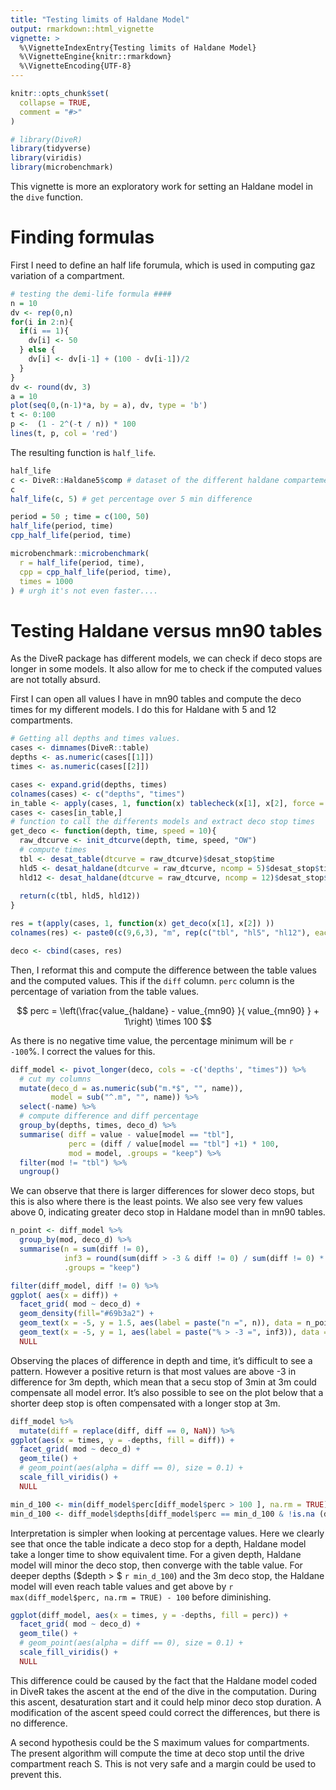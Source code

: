 ```yaml
---
title: "Testing limits of Haldane Model"
output: rmarkdown::html_vignette
vignette: >
  %\VignetteIndexEntry{Testing limits of Haldane Model}
  %\VignetteEngine{knitr::rmarkdown}
  %\VignetteEncoding{UTF-8}
---
```


```r
knitr::opts_chunk$set(
  collapse = TRUE,
  comment = "#>"
)
```

```r
# library(DiveR)
library(tidyverse)
library(viridis)
library(microbenchmark)
```

This vignette is more an exploratory work for setting an Haldane model in the `dive` function.


# Finding formulas

First I need to define an half life forumula, which is used in computing gaz variation of a compartment.

```r
# testing the demi-life formula ####
n = 10
dv <- rep(0,n)
for(i in 2:n){
  if(i == 1){
    dv[i] <- 50
  } else {
    dv[i] <- dv[i-1] + (100 - dv[i-1])/2
  }
}
dv <- round(dv, 3)
a = 10
plot(seq(0,(n-1)*a, by = a), dv, type = 'b')
t <- 0:100
p <-  (1 - 2^(-t / n)) * 100
lines(t, p, col = 'red')
```

The resulting function is `half_life`. 

```r
half_life
c <- DiveR::Haldane5$comp # dataset of the different haldane compartement models
c
half_life(c, 5) # get percentage over 5 min difference
```

```r
period = 50 ; time = c(100, 50)
half_life(period, time)
cpp_half_life(period, time)

microbenchmark::microbenchmark(
  r = half_life(period, time),
  cpp = cpp_half_life(period, time),
  times = 1000
) # urgh it's not even faster....
```

# Testing Haldane versus mn90 tables

As the DiveR package has different models, we can check if deco stops are longer in some models. It also allow for me to check if the computed values are not totally absurd.

First I can open all values I have in mn90 tables and compute the deco times for my different models. I do this for Haldane with 5 and 12 compartments.

```r
# Getting all depths and times values.
cases <- dimnames(DiveR::table)
depths <- as.numeric(cases[[1]])
times <- as.numeric(cases[[2]])

cases <- expand.grid(depths, times)
colnames(cases) <- c("depths", "times")
in_table <- apply(cases, 1, function(x) tablecheck(x[1], x[2], force = TRUE))
cases <- cases[in_table,]
# function to call the differents models and extract deco stop times
get_deco <- function(depth, time, speed = 10){
  raw_dtcurve <- init_dtcurve(depth, time, speed, "OW")
  # compute times
  tbl <- desat_table(dtcurve = raw_dtcurve)$desat_stop$time
  hld5 <- desat_haldane(dtcurve = raw_dtcurve, ncomp = 5)$desat_stop$time
  hld12 <- desat_haldane(dtcurve = raw_dtcurve, ncomp = 12)$desat_stop$time
  
  return(c(tbl, hld5, hld12))
}

res = t(apply(cases, 1, function(x) get_deco(x[1], x[2]) ))
colnames(res) <- paste0(c(9,6,3), "m", rep(c("tbl", "hl5", "hl12"), each = 3))

deco <- cbind(cases, res)
```

Then, I reformat this and compute the difference between the table values and the computed values. This if the `diff` column. `perc` column is the percentage of variation from the table values.

$$
perc = \left(\frac{value_{haldane} - value_{mn90} }{ value_{mn90} } + 1\right) \times 100
$$

As there is no negative time value, the percentage minimum will be `r -100`\%. I correct the values for this. 

```r
diff_model <- pivot_longer(deco, cols = -c('depths', "times")) %>%
  # cut my columns
  mutate(deco_d = as.numeric(sub("m.*$", "", name)),
         model = sub("^.m", "", name)) %>%
  select(-name) %>%
  # compute difference and diff percentage
  group_by(depths, times, deco_d) %>%
  summarise( diff = value - value[model == "tbl"],
             perc = (diff / value[model == "tbl"] +1) * 100, 
             mod = model, .groups = "keep") %>%
  filter(mod != "tbl") %>%
  ungroup() 
```

We can observe that there is larger differences for slower deco stops, but this is also where there is the least points. We also see very few values above 0, indicating greater deco stop in Haldane model than in mn90 tables.

```r
n_point <- diff_model %>%
  group_by(mod, deco_d) %>%
  summarise(n = sum(diff != 0), 
            inf3 = round(sum(diff > -3 & diff != 0) / sum(diff != 0) * 100, 1),
            .groups = "keep")

filter(diff_model, diff != 0) %>%
ggplot( aes(x = diff)) +
  facet_grid( mod ~ deco_d) +
  geom_density(fill="#69b3a2") +
  geom_text(x = -5, y = 1.5, aes(label = paste("n =", n)), data = n_point) +
  geom_text(x = -5, y = 1, aes(label = paste("% > -3 =", inf3)), data = n_point) +
  NULL
```

Observing the places of difference in depth and time, it's difficult to see a pattern. However a positive return is that most values are above -3 in difference for 3m depth, which mean that a secu stop of 3min at 3m could compensate all model error. It's also possible to see on the plot below that a shorter deep stop is often compensated with a longer stop at 3m.

```r
diff_model %>%
  mutate(diff = replace(diff, diff == 0, NaN)) %>%
ggplot(aes(x = times, y = -depths, fill = diff)) +
  facet_grid( mod ~ deco_d) +
  geom_tile() +
  # geom_point(aes(alpha = diff == 0), size = 0.1) +
  scale_fill_viridis() +
  NULL
```

```r
min_d_100 <- min(diff_model$perc[diff_model$perc > 100 ], na.rm = TRUE)
min_d_100 <- diff_model$depths[diff_model$perc == min_d_100 & !is.na (diff_model$perc)]
```


Interpretation is simpler when looking at percentage values. Here we clearly see that once the table indicate a deco stop for a depth, Haldane model take a longer time to show equivalent time. For a given depth, Haldane model will minor the deco stop, then converge with the table value. For deeper depths ($depth > $ `r min_d_100`) and the 3m deco stop, the Haldane model will even reach table values and get above by `r max(diff_model$perc, na.rm = TRUE) - 100` before diminishing.   

```r
ggplot(diff_model, aes(x = times, y = -depths, fill = perc)) +
  facet_grid( mod ~ deco_d) +
  geom_tile() +
  # geom_point(aes(alpha = diff == 0), size = 0.1) +
  scale_fill_viridis() +
  NULL
```

This difference could be caused by the fact that the Haldane model coded in DiveR takes the ascent at the end of the dive in the computation. During this ascent, desaturation start and it could help minor deco stop duration. A modification of the ascent speed could correct the differences, but there is no difference.

A second hypothesis could be the S maximum values for compartments. The present algorithm will compute the time at deco stop until the drive compartment reach S. This is not very safe and a margin could be used to prevent this.
